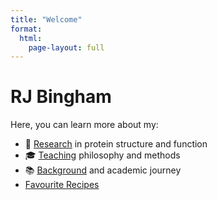```yaml
---
title: "Welcome"
format:
  html:
    page-layout: full
---
```


# RJ Bingham

Here, you can learn more about my:

-   🔬 [Research](research.qmd) in protein structure and function
-   🎓 [Teaching](teaching.qmd) philosophy and methods
-   📚 [Background](about.qmd) and academic journey
- [Favourite Recipes](recipes.qmd)
